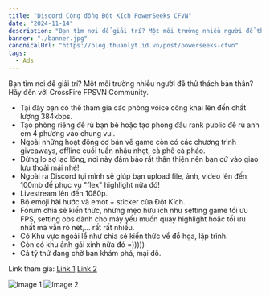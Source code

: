 ```yaml
---
title: "Discord Cộng đồng Đột Kích PowerSeeks CFVN"
date: "2024-11-14"
description: "Bạn tìm nơi để giải trí? Một môi trường nhiều người để thử thách bản thân? Hãy đến với CrossFire FPSVN Community."
banner: "./banner.jpg"
canonicalUrl: "https://blog.thuanlyt.id.vn/post/powerseeks-cfvn"
tags:
  - Ads
---
```


Bạn tìm nơi để giải trí? Một môi trường nhiều người để thử thách bản thân? Hãy đến với CrossFire FPSVN Community.

- Tại đây bạn có thể tham gia các phòng voice công khai lên đến chất lượng 384kbps.
- Tạo phòng riêng để rủ bạn bè hoặc tạo phòng đấu rank public để rủ anh em 4 phương vào chung vui.
- Ngoài những hoạt động cơ bản về game còn có các chương trình giveaways, offline cuối tuần nhậu nhẹt, cà phê cà pháo.
- Đừng lo sợ lạc lõng, nơi này đảm bảo rất thân thiện nên bạn cứ vào giao lưu thoải mái nhé!
- Ngoài ra Discord tụi mình sẽ giúp bạn upload file, ảnh, video lên đến 100mb để phục vụ "flex" highlight nữa đó!
- Livestream lên đến 1080p.
- Bộ emoji hài hước và emot + sticker của Đột Kích.
- Forum chia sẻ kiến thức, những mẹo hữu ích như setting game tối ưu FPS, setting obs dành cho máy yếu muốn quay highlight hoặc tối ưu nhất mà vẫn rõ nét,... rất rất nhiều.
- Có Khu vực ngoài lề như chia sẻ kiến thức về đồ họa, lập trình.
- Còn có khu ảnh gái xinh nữa đó =)))))
- Cả tỷ thứ đang chờ bạn khám phá, mại dô.

Link tham gia: [Link 1](https://dsc.gg/cfvn) [Link 2](https://discord.gg/cfvn)

![Image 1](https://i.imgur.com/bHftKET.jpeg) ![Image 2](https://i.imgur.com/feX4Ghm.jpeg)

